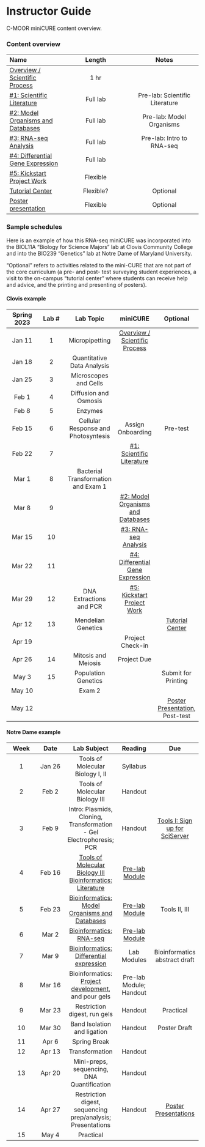 # Instructor Guide {-}

C-MOOR miniCURE content overview.

### Content overview {-}

| **Name** | **Length** | **Notes** |
| :--- | :---: | :---: |
| [Overview / Scientific Process](https://www.c-moor.org/miniCURE-RNA-seq/introduction.html) | 1 hr | |
| [#1: Scientific Literature](https://www.c-moor.org/miniCURE-RNA-seq/scientific-literature.html) | Full lab | Pre-lab: Scientific Literature |
| [#2: Model Organisms and Databases](https://www.c-moor.org/miniCURE-RNA-seq/model-organisms-and-databases.html) | Full lab | Pre-lab: Model Organisms |
| [#3: RNA-seq Analysis](https://www.c-moor.org/miniCURE-RNA-seq/rna-seq-analysis.html) | Full lab | Pre-lab: Intro to RNA-seq |
| [#4: Differential Gene Expression](https://www.c-moor.org/miniCURE-RNA-seq/differential-gene-expression.html) | Full lab | |
| [#5: Kickstart Project Work](https://www.c-moor.org/miniCURE-RNA-seq/kickstart-project-work.html) | Flexible | |
| [Tutorial Center](https://www.c-moor.org/miniCURE-RNA-seq/tutorial-center.html) | Flexible? | Optional |
| [Poster presentation](https://www.cloviscollege.edu/landing/stem-research-symposium-2023.html) | Flexible | Optional |


### Sample schedules {-}

Here is an example of how this RNA-seq miniCURE was incorporated into the BIOL11A "Biology for Science Majors" lab at Clovis Community College and into the BIO239 "Genetics" lab at Notre Dame of Maryland University.

"Optional" refers to activities related to the mini-CURE that are not part of the core curriculum (a pre- and post- test surveying student experiences, a visit to the on-campus "tutorial center" where students can receive help and advice, and the printing and presenting of posters).

#### Clovis example {-}

| **Spring 2023** | **Lab #** | **Lab Topic** | **miniCURE** | **Optional** |
| :---: | :---: | :---: | :---: | :---: |
| Jan 11 | 1 | Micropipetting           | [Overview / Scientific Process](https://www.c-moor.org/miniCURE-RNA-seq/introduction.html) |          |
| Jan 18 | 2 | Quantitative Data Analysis | | |
| Jan 25 | 3 | Microscopes and Cells | | |
| Feb 1 | 4 | Diffusion and Osmosis | | |
| Feb 8 | 5 | Enzymes | | |
| Feb 15 | 6 | Cellular Response and Photosyntesis | Assign Onboarding | Pre-test |
| Feb 22 | 7 | | [#1: Scientific Literature](https://www.c-moor.org/miniCURE-RNA-seq/scientific-literature.html) | |
| Mar 1 | 8 | Bacterial Transformation and Exam 1 | | |
| Mar 8 | 9 | | [#2: Model Organisms and Databases](https://www.c-moor.org/miniCURE-RNA-seq/model-organisms-and-databases.html) | |
| Mar 15 | 10 | | [#3: RNA-seq Analysis](https://www.c-moor.org/miniCURE-RNA-seq/rna-seq-analysis.html) | |
| Mar 22 | 11 | | [#4: Differential Gene Expression](https://www.c-moor.org/miniCURE-RNA-seq/differential-gene-expression.html) | |
| Mar 29 | 12 | DNA Extractions and PCR | [#5: Kickstart Project Work](https://www.c-moor.org/miniCURE-RNA-seq/kickstart-project-work.html) | |
| Apr 12 | 13 | Mendelian Genetics | | [Tutorial Center](https://www.c-moor.org/miniCURE-RNA-seq/tutorial-center.html) |
| Apr 19 | | | Project Check-in | |
| Apr 26 | 14 | Mitosis and Meiosis | Project Due | |
| May 3 | 15 | Population Genetics | | Submit for Printing |
| May 10 | | Exam 2 | | |
| May 12 | | | | [Poster Presentation](https://www.cloviscollege.edu/landing/stem-research-symposium-2023.html), Post-test |

#### Notre Dame example {-}

| **Week** | **Date** | **Lab Subject** | **Reading** | **Due** |
| :---: | :---: | :---: | :---: | :---: |
| 1 | Jan 26 | Tools of Molecular Biology I, II | Syllabus | |
| 2 | Feb 2 | Tools of Molecular Biology III | Handout | |
| 3| Feb 9 | Intro: Plasmids, Cloning, Transformation - Gel Electrophoresis; PCR | Handout | [Tools I: Sign up for SciServer](https://www.c-moor.org/miniCURE-RNA-seq/introduction.html) | 
| 4 | Feb 16 | [Tools of Molecular Biology III Bioinformatics: Literature](https://www.c-moor.org/miniCURE-RNA-seq/scientific-literature.html) | [Pre-lab Module](https://www.c-moor.org/miniCURE-RNA-seq/pre-lab-scientific-literature.html) | |
| 5 | Feb 23 | [Bioinformatics: Model Organisms and Databases](https://www.c-moor.org/miniCURE-RNA-seq/model-organisms-and-databases.html) | [Pre-lab Module](https://www.c-moor.org/miniCURE-RNA-seq/pre-lab-model-organisms.html) | Tools II, III |
| 6 | Mar 2 | [Bioinformatics: RNA-seq](https://www.c-moor.org/miniCURE-RNA-seq/rna-seq-analysis.html) | [Pre-lab Module](https://www.c-moor.org/miniCURE-RNA-seq/pre-lab-intro-to-rna-seq.html) | |
| 7 | Mar 9 | [Bioinformatics: Differential expression](https://www.c-moor.org/miniCURE-RNA-seq/differential-gene-expression.html) | Lab Modules | Bioinformatics abstract draft |
| 8 | Mar 16 | Bioinformatics: [Project development](https://www.c-moor.org/miniCURE-RNA-seq/kickstart-project-work.html), and pour gels | Pre-lab Module; Handout | |
| 9 | Mar 23 | Restriction digest, run gels | Handout | Practical |
| 10 | Mar 30 | Band Isolation and ligation | Handout | Poster Draft | 
| 11 | Apr 6 | Spring Break | | |
| 12 | Apr 13 | Transformation | Handout | |
| 13 | Apr 20 | Mini-preps, sequencing, DNA Quantification | Handout | |
| 14 | Apr 27 | Restriction digest, sequencing prep/analysis; Presentations | Handout | [Poster Presentations](https://www.cloviscollege.edu/landing/stem-research-symposium-2023.html) |
| 15 | May 4 | Practical | | |

